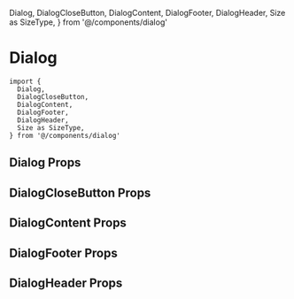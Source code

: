 
  Dialog,
  DialogCloseButton,
  DialogContent,
  DialogFooter,
  DialogHeader,
  Size as SizeType,
} from '@/components/dialog'


<Meta of={DialogStories} />

# Dialog

```tsx
import {
  Dialog,
  DialogCloseButton,
  DialogContent,
  DialogFooter,
  DialogHeader,
  Size as SizeType,
} from '@/components/dialog'
```

## Dialog Props

<ArgTypes of={Dialog} />

## DialogCloseButton Props

<ArgTypes of={DialogCloseButton} />

## DialogContent Props

<ArgTypes of={DialogContent} />

## DialogFooter Props

<ArgTypes of={DialogFooter} />

## DialogHeader Props

<ArgTypes of={DialogHeader} />

<Stories />
